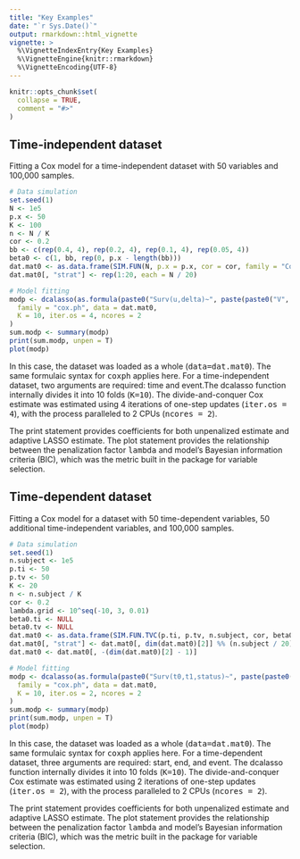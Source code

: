 ```yaml
---
title: "Key Examples"
date: "`r Sys.Date()`"
output: rmarkdown::html_vignette
vignette: >
  %\VignetteIndexEntry{Key Examples}
  %\VignetteEngine{knitr::rmarkdown}
  %\VignetteEncoding{UTF-8}
---
```


```r
knitr::opts_chunk$set(
  collapse = TRUE,
  comment = "#>"
)
```

## Time-independent dataset 

Fitting a Cox model for a time-independent dataset with 50 variables and 100,000 samples. 

```r
# Data simulation
set.seed(1)
N <- 1e5
p.x <- 50
K <- 100
n <- N / K
cor <- 0.2
bb <- c(rep(0.4, 4), rep(0.2, 4), rep(0.1, 4), rep(0.05, 4))
beta0 <- c(1, bb, rep(0, p.x - length(bb)))
dat.mat0 <- as.data.frame(SIM.FUN(N, p.x = p.x, cor = cor, family = "Cox", beta0 = beta0))
dat.mat0[, "strat"] <- rep(1:20, each = N / 20)

# Model fitting
modp <- dcalasso(as.formula(paste0("Surv(u,delta)~", paste(paste0("V", 3:52), collapse = "+"))),
  family = "cox.ph", data = dat.mat0,
  K = 10, iter.os = 4, ncores = 2
)
sum.modp <- summary(modp)
print(sum.modp, unpen = T)
plot(modp)
```

In this case, the dataset was loaded as a whole (<tt>data=dat.mat0</tt>). The same formulaic syntax for <tt>coxph</tt> applies here. For a time-independent dataset, two arguments are required: time and event.The dcalasso function internally divides it into 10 folds (<tt>K=10</tt>). The divide-and-conquer Cox estimate was estimated using 4 iterations of one-step updates (<tt>iter.os = 4</tt>), with the process paralleled to 2 CPUs (<tt>ncores = 2</tt>).
  
The print statement provides coefficients for both unpenalized estimate and adaptive LASSO estimate. The plot statement provides the relationship between the penalization factor <tt>lambda</tt> and model's Bayesian information criteria (BIC), which was the metric built in the package for variable selection.


## Time-dependent dataset 

Fitting a Cox model for a dataset with 50 time-dependent variables, 50 additional time-independent variables, and 100,000 samples. 

```r
# Data simulation
set.seed(1)
n.subject <- 1e5
p.ti <- 50
p.tv <- 50
K <- 20
n <- n.subject / K
cor <- 0.2
lambda.grid <- 10^seq(-10, 3, 0.01)
beta0.ti <- NULL
beta0.tv <- NULL
dat.mat0 <- as.data.frame(SIM.FUN.TVC(p.ti, p.tv, n.subject, cor, beta0.ti, beta0.tv))
dat.mat0[, "strat"] <- dat.mat0[, dim(dat.mat0)[2]] %% (n.subject / 20)
dat.mat0 <- dat.mat0[, -(dim(dat.mat0)[2] - 1)]

# Model fitting
modp <- dcalasso(as.formula(paste0("Surv(t0,t1,status)~", paste(paste0("V", 4:103), collapse = "+"))),
  family = "cox.ph", data = dat.mat0,
  K = 10, iter.os = 2, ncores = 2
)
sum.modp <- summary(modp)
print(sum.modp, unpen = T)
plot(modp)
```

In this case, the dataset was loaded as a whole (<tt>data=dat.mat0</tt>). The same formulaic syntax for <tt>coxph</tt> applies here. For a time-dependent dataset, three arguments are required: start, end, and event. The dcalasso function internally divides it into 10 folds (<tt>K=10</tt>). The divide-and-conquer Cox estimate was estimated using 2 iterations of one-step updates (<tt>iter.os = 2</tt>), with the process paralleled to 2 CPUs (<tt>ncores = 2</tt>).
  
The print statement provides coefficients for both unpenalized estimate and adaptive LASSO estimate. The plot statement provides the relationship between the penalization factor <tt>lambda</tt> and model's Bayesian information criteria (BIC), which was the metric built in the package for variable selection.
  

